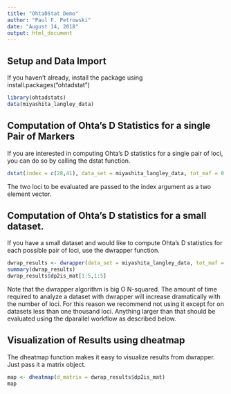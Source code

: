 ```yaml
---
title: "OhtaDStat Demo"
author: "Paul F. Petrowski"
date: "August 14, 2018"
output: html_document
---
```


## Setup and Data Import
If you haven't already, install the package using install.packages("ohtadstat")
```r
library(ohtadstats)
data(miyashita_langley_data)
```

## Computation of Ohta's D Statistics for a single Pair of Markers
If you are interested in computing Ohta's D statistics for a single pair of loci, you can do so by calling the dstat function.
```r
dstat(index = c(28,41), data_set = miyashita_langley_data, tot_maf = 0.05, pop_maf = 0.01)
```

The two loci to be evaluated are passed to the index argument as a two element vector.


## Computation of Ohta's D statistics for a small dataset.
If you have a small dataset and would like to compute Ohta's D statistics for each possible pair of loci, use the dwrapper function.
```r
dwrap_results <- dwrapper(data_set = miyashita_langley_data, tot_maf = 0.00, pop_maf = 0.00)
summary(dwrap_results)
dwrap_results$dp2is_mat[1:5,1:5]
```

Note that the dwrapper algorithm is big O N-squared. The amount of time required to analyze a dataset with dwrapper will increase dramatically with the number of loci. For this reason we recommend not using it except for on datasets less than one thousand loci.
Anything larger than that should be evaluated using the dparallel workflow as described below.

## Visualization of Results using dheatmap
The dheatmap function makes it easy to visualize results from dwrapper. Just pass it a matrix object.

```r
map <- dheatmap(d_matrix = dwrap_results$dp2is_mat)
map
```
